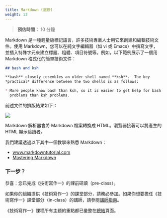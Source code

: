 ```yaml
---
title: Markdown (選修)
weight: 13
---
```


> **預估時間：** 10 分鐘

Markdown 是一種輕量級標記語言，許多技術專業人士用它來創建和編輯技術文件。使用 Markdown，您可以在純文字編輯器（如 vi 或 Emacs）中撰寫文字，並插入特殊字元來建立標題、粗體、項目符號等。例如，以下範例展示了一個用 Markdown 格式化的簡單技術文件：

```markdown
## bash and ksh

**bash** closely resembles an older shell named **ksh**.  The key
*practical* difference between the two shells is as follows:

* More people know bash than ksh, so it is easier to get help for bash
  problems than ksh problems.
```

前述文件的排版結果如下：

![](images/ex1.png)

Markdown 解析器會將 Markdown 檔案轉換成 HTML。瀏覽器接著可以將產生的 HTML 顯示給讀者。

我們建議透過以下其中一個教學來熟悉 Markdown：

* [www.markdowntutorial.com](https://www.markdowntutorial.com/)
* [Mastering Markdown](https://guides.github.com/features/mastering-markdown/)

### 下一步？

恭喜：您已完成《技術寫作一》的課前研讀（pre-class）。

如果你的組織提供《技術寫作一》的課堂部分，請務必參加。如果你想要擔任《技術寫作一》課堂部分（in-class）的講師，請參閱[講師指南](https://developers.google.com/tech-writing/for-instructors/one/instructors-guide)。

《技術寫作一》課程所有主題的重點都已彙整在[總結](summary/index.qmd)頁面。
